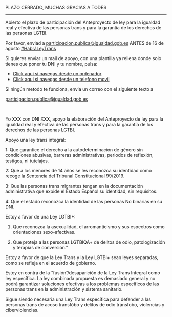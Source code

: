 PLAZO CERRADO, MUCHAS GRACIAS A TODES


----------------------------------------
Abierto el plazo de participación del Anteproyecto de ley para la igualdad real y efectiva de las personas trans y para la garantía de los derechos de las personas LGTBI.

Por favor, enviad a participacion.publica@igualdad.gob.es ANTES de 16 de agosto <a href="https://twitter.com/hashtag/Habr%C3%A1LeyTrans?src=hashtag_click">#HabráLeyTrans</a>

Si quieres enviar un mail de apoyo, con una plantilla ya rellena donde solo tienes que poner tu DNI y tu nombre, pulsa:

<ul>
    <li>
    <a href="https://mail.google.com/mail/?view=cm&fs=1&to=participacion.publica@igualdad.gob.es&su=Estoy%20a%20favor%20de%20una%20ley%20trans%20integral&body=Yo%20XXX%20con%20DNI%20XXX,%20apoyo%20la%20elaboración%20del%20Anteproyecto%20de%20ley%20para%20la%20igualdad%20real%20y%20efectiva%20de%20las%20personas%20trans%20y%20para%20la%20garantía%20de%20los%20derechos%20de%20las%20personas%20LGTBI.%0D%0AApoyo%20una%20ley%20trans%20integral:%0D%0A1:%20Que%20garantice%20el%20derecho%20a%20la%20autodeterminación%20de%20género%20sin%20condiciones%20abusivas,%20barreras%20administrativas,%20periodos%20de%20reflexión,%20testigos,%20ni%20tutelajes.%0D%0A2:%20Que%20a%20los%20menores%20de%2014%20años%20se%20les%20reconozca%20su%20identidad%20como%20recoge%20la%20Sentencia%20del%20Tribunal%20Constitucional%2099/2019.%0D%0A3:%20Que%20las%20personas%20trans%20migrantes%20tengan%20en%20la%20documentación%20administrativa%20que%20expide%20el%20Estado%20Español%20su%20identidad,%20sin%20requisitos.%0D%0A4:%20Que%20el%20estado%20reconozca%20la%20identidad%20de%20las%20personas%20No%20binarias%20en%20su%20DNI.%0D%0A%0D%0AEstoy%20a%20favor%20de%20una%20Ley%20LGTBI+:%0D%0A1.%20Que%20reconozca%20la%20asexualidad,%20el%20arromanticismo%20y%20sus%20espectros%20como%20orientaciones%20sexo-afectivas.%0D%0A2.%20Que%20proteja%20a%20las%20personas%20LGTBIQA+%20de%20delitos%20de%20odio,%20patologización%20y%20terapias%20de%20conversión.%0D%0A%0D%0AEstoy%20a%20favor%20de%20que%20la%20Ley%20Trans%20y%20la%20Ley%20LGTBI+%20sean%20leyes%20separadas,%20como%20se%20refleja%20en%20el%20acuerdo%20de%20gobierno.%0D%0AEstoy%20en%20contra%20de%20la%20“fusión”/desaparición%20de%20la%20Ley%20Trans%20Integral%20como%20ley%20específica.%20La%20ley%20combinada%20propuesta%20es%20demasiado%20general%20y%20no%20podrá%20garantizar%20soluciones%20efectivas%20a%20los%20problemas%20específicos%20de%20las%20personas%20trans%20en%20la%20administración%20y%20sistema%20sanitario.%0D%0ASigue%20siendo%20necesaria%20una%20Ley%20Trans%20específica%20para%20defender%20a%20las%20personas%20trans%20de%20acoso%20transfóbo%20y%20delitos%20de%20odio%20tránsfobo,%20violencias%20y%20ciberviolencias.">Click aqui si navegas desde un ordenador</a>
    </li>
    <li>
    <a href="mailto:participacion.publica@igualdad.gob.es?subject=Estoy%20a%20favor%20de%20una%20ley%20trans%20integral&body=Yo%20XXX%20con%20DNI%20XXX,%20apoyo%20la%20elaboración%20del%20Anteproyecto%20de%20ley%20para%20la%20igualdad%20real%20y%20efectiva%20de%20las%20personas%20trans%20y%20para%20la%20garantía%20de%20los%20derechos%20de%20las%20personas%20LGTBI.%0D%0AApoyo%20una%20ley%20trans%20integral:%0D%0A1:%20Que%20garantice%20el%20derecho%20a%20la%20autodeterminación%20de%20género%20sin%20condiciones%20abusivas,%20barreras%20administrativas,%20periodos%20de%20reflexión,%20testigos,%20ni%20tutelajes.%0D%0A2:%20Que%20a%20los%20menores%20de%2014%20años%20se%20les%20reconozca%20su%20identidad%20como%20recoge%20la%20Sentencia%20del%20Tribunal%20Constitucional%2099/2019.%0D%0A3:%20Que%20las%20personas%20trans%20migrantes%20tengan%20en%20la%20documentación%20administrativa%20que%20expide%20el%20Estado%20Español%20su%20identidad,%20sin%20requisitos.%0D%0A4:%20Que%20el%20estado%20reconozca%20la%20identidad%20de%20las%20personas%20No%20binarias%20en%20su%20DNI.%0D%0A%0D%0AEstoy%20a%20favor%20de%20una%20Ley%20LGTBI+:%0D%0A1.%20Que%20reconozca%20la%20asexualidad,%20el%20arromanticismo%20y%20sus%20espectros%20como%20orientaciones%20sexo-afectivas.%0D%0A2.%20Que%20proteja%20a%20las%20personas%20LGTBIQA+%20de%20delitos%20de%20odio,%20patologización%20y%20terapias%20de%20conversión.%0D%0A%0D%0AEstoy%20a%20favor%20de%20que%20la%20Ley%20Trans%20y%20la%20Ley%20LGTBI+%20sean%20leyes%20separadas,%20como%20se%20refleja%20en%20el%20acuerdo%20de%20gobierno.%0D%0AEstoy%20en%20contra%20de%20la%20“fusión”/desaparición%20de%20la%20Ley%20Trans%20Integral%20como%20ley%20específica.%20La%20ley%20combinada%20propuesta%20es%20demasiado%20general%20y%20no%20podrá%20garantizar%20soluciones%20efectivas%20a%20los%20problemas%20específicos%20de%20las%20personas%20trans%20en%20la%20administración%20y%20sistema%20sanitario.%0D%0ASigue%20siendo%20necesaria%20una%20Ley%20Trans%20específica%20para%20defender%20a%20las%20personas%20trans%20de%20acoso%20transfóbo%20y%20delitos%20de%20odio%20tránsfobo,%20violencias%20y%20ciberviolencias.">Click aqui si navegas desde un telefono movil</a>
    </li>
</ul>

Si ningún metodo te funciona, envia un correo con el siguiente texto a <p>participacion.publica@igualdad.gob.es</p>
<br/>
<p>
Yo XXX con DNI XXX, apoyo la elaboración del Anteproyecto de ley para la igualdad real y efectiva de las personas trans y para la garantía de los derechos de las personas LGTBI.

Apoyo una ley trans integral:

1: Que garantice el derecho a la autodeterminación de género sin condiciones abusivas, barreras administrativas, periodos de reflexión, testigos, ni tutelajes.

2: Que a los menores de 14 años se les reconozca su identidad como recoge la Sentencia del Tribunal Constitucional 99/2019.

3: Que las personas trans migrantes tengan en la documentación administrativa que expide el Estado Español su identidad, sin requisitos.

4: Que el estado reconozca la identidad de las personas No binarias en su DNI.

Estoy a favor de una Ley LGTBI+:

1. Que reconozca la asexualidad, el arromanticismo y sus espectros como orientaciones sexo-afectivas.

2. Que proteja a las personas LGTBIQA+ de delitos de odio, patologización y terapias de conversión."

Estoy a favor de que la Ley Trans y la Ley LGTBI+ sean leyes separadas, como se refleja en el acuerdo de gobierno.

Estoy en contra de la “fusión”/desaparición de la Ley Trans Integral como ley específica. La ley combinada propuesta es demasiado general y no podrá garantizar soluciones efectivas a los problemas específicos de las personas trans en la administración y sistema sanitario.

Sigue siendo necesaria una Ley Trans específica para defender a las personas trans de acoso transfóbo y delitos de odio tránsfobo, violencias y ciberviolencias.
</p>